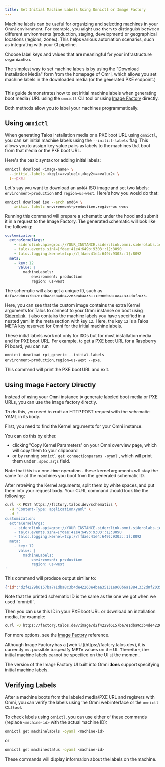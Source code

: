 ```yaml
---
title: Set Initial Machine Labels Using Omnictl or Image Factory
---
```


Machine labels can be useful for organizing and selecting machines in your Omni environment. For example, you might use them to distinguish between different environments (production, staging, development) or geographical locations (regions, zones). This helps various automation scenarios, such as integrating with your CI pipeline.

<Info>
Choose label keys and values that are meaningful for your infrastructure organization.
</Info>

The simplest way to set machine labels is by using the "Download Installation Media" form from the homepage of Omni, which allows you set machine labels in the downloaded media (or the generated PXE endpoint.)

<img src="./images/how-to-set-initial-machine-labels-1.png" alt=""/>



This guide demonstrates how to set initial machine labels when generating boot media / URL using the `omnictl` CLI tool or using [Image Factory](https://factory.talos.dev) directly.

Both methods allow you to label your machines programmatically.

## Using `omnictl`

When generating Talos installation media or a PXE boot URL using `omnictl`, you can set initial machine labels using the `--initial-labels` flag. This allows you to assign key-value pairs as labels to the machines that boot from that media or the PXE boot URL.

Here's the basic syntax for adding initial labels:

```bash
omnictl download <image-name> \
  --initial-labels <key1>=<value1>,<key2>=<value2> \
  [--pxe]
```

Let's say you want to download an `amd64` ISO image and set two labels: `environment=production` and `region=us-west`. Here's how you would do that:

```bash
omnictl download iso --arch amd64 \
  --initial-labels environment=production,region=us-west
```

Running this command will prepare a schematic under the hood and submit it in a request to the Image Factory. The generated schematic will look like the following:

```yaml
customization:
  extraKernelArgs:
    - siderolink.api=grpc://YOUR_INSTANCE.siderolink.omni.siderolabs.io?grpc_tunnel=true&jointoken=YOUR_JOIN_TOKEN
    - talos.events.sink=[fdae:41e4:649b:9303::1]:8090
    - talos.logging.kernel=tcp://[fdae:41e4:649b:9303::1]:8092
  meta:
    - key: 12
      value: |
        machineLabels:
            environment: production
            region: us-west
```

The schematic will also get a unique ID, such as `d2f4229b6157ba7e1dba8c3b4de42263e4baa35111e960b6a18841332d0f2035`.

Here, you can see that the custom image contains the extra Kernel arguments for Talos to connect to your Omni instance on boot using [Siderolink](https://www.talos.dev/v1.7/talos-guides/network/siderolink/). It also contains the machine labels you have specified in a nested yaml in the meta section with key `12`. Here, the key `12` is a Talos META key reserved for Omni for the initial machine labels.

<Info>
These initial labels work not only for ISOs but for most installation media and for PXE boot URL. For example, to get a PXE boot URL for a Raspberry Pi board, you can run

`omnictl download rpi_generic --initial-labels environment=production,region=us-west --pxe`.

This command will print the PXE boot URL and exit.
</Info>

## Using Image Factory Directly

Instead of using your Omni instance to generate labeled boot media or PXE URLs, you can use the image factory directly.

To do this, you need to craft an HTTP POST request with the schematic YAML in its body.

First, you need to find the Kernel arguments for your Omni instance.

You can do this by either:

* clicking "Copy Kernel Parameters" on your Omni overview page, which will copy them to your clipboard
* or by running `omnictl get connectionparams -oyaml` , which will print them under `.spec.args` field.

Note that this is a one-time operation - these kernel arguments will stay the same for all the machines you boot from the generated schematic ID.

After retreiving the Kernel arguments, split them by white spaces, and put them into your request body. Your CURL command should look like the following:

```bash
curl -X POST https://factory.talos.dev/schematics \
  -H "Content-Type: application/yaml" \
  -d '
customization:
  extraKernelArgs:
    - siderolink.api=grpc://YOUR_INSTANCE.siderolink.omni.siderolabs.io?grpc_tunnel=true&jointoken=YOUR_JOIN_TOKEN
    - talos.events.sink=[fdae:41e4:649b:9303::1]:8090
    - talos.logging.kernel=tcp://[fdae:41e4:649b:9303::1]:8092
  meta:
    - key: 12
      value: |
        machineLabels:
            environment: production
            region: us-west
'
```

This command will produce output similar to:

```json
{"id":"d2f4229b6157ba7e1dba8c3b4de42263e4baa35111e960b6a18841332d0f2035"}
```

<Info>
&#x20;Note that the printed schematic ID is the same as the one we got when we used `omnictl`.
</Info>

Then you can use this ID in your PXE boot URL or download an installation media, for example:

```bash
curl -O https://factory.talos.dev/image/d2f4229b6157ba7e1dba8c3b4de42263e4baa35111e960b6a18841332d0f2035/v1.7.6/metal-amd64.iso
```

For more options, see the [Image Factory](https://github.com/siderolabs/image-factory/blob/main/README.md) reference.

<Warning>
Although Image Factory has a [web UI](https://factory.talos.dev), it is currently not possible to specify META values on the UI. Therefore, the initial machine labels cannot be specified on the UI at the moment.&#x20;

The version of the Image Factory UI built into Omni **does** support specifying initial machine labels.
</Warning>

## Verifying Labels

After a machine boots from the labeled media/PXE URL and registers with Omni, you can verify the labels using the Omni web interface or the `omnictl` CLI tool.

To check labels using `omnictl`, you can use either of these commands (replace `<machine-id>` with the actual machine ID):

```bash
omnictl get machinelabels -oyaml <machine-id>
```

or

```bash
omnictl get machinestatus -oyaml <machine-id>
```

These commands will display information about the labels on the machine.
